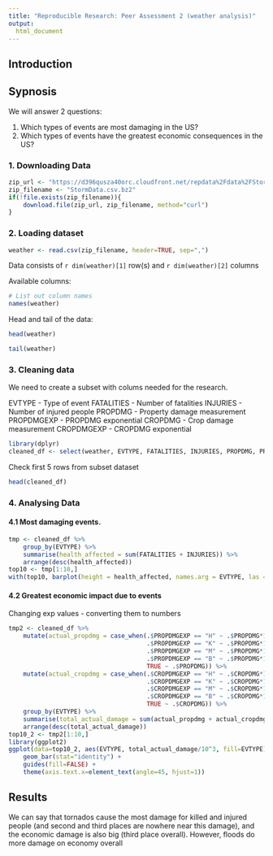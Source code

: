 ```yaml
---
title: "Reproducible Research: Peer Assessment 2 (weather analysis)"
output: 
  html_document
---
```


## Introduction

## Sypnosis

We will answer 2 questions:

1. Which types of events are most damaging in the US?
2. Which types of events have the greatest economic consequences in the US?

### 1. Downloading Data

```R
zip_url <- "https://d396qusza40orc.cloudfront.net/repdata%2Fdata%2FStormData.csv.bz2"
zip_filename <- "StormData.csv.bz2"
if(!file.exists(zip_filename)){
    download.file(zip_url, zip_filename, method="curl")
}
```

### 2. Loading dataset

```R
weather <- read.csv(zip_filename, header=TRUE, sep=",")
```

Data consists of `r dim(weather)[1]` row(s) and `r dim(weather)[2]` columns

Available columns:
```R
# List out column names
names(weather)
```

Head and tail of the data:
```R
head(weather)
```
```R
tail(weather)
```
### 3. Cleaning data

We need to create a subset with colums needed for the research.

EVTYPE - Type of event 
FATALITIES - Number of fatalities
INJURIES - Number of injured people 
PROPDMG - Property damage measurement
PROPDMGEXP - PROPDMG exponential
CROPDMG - Crop damage measurement
CROPDMGEXP - CROPDMG exponential

```R
library(dplyr)
cleaned_df <- select(weather, EVTYPE, FATALITIES, INJURIES, PROPDMG, PROPDMGEXP, CROPDMG, CROPDMGEXP)
```

Check first 5 rows from subset dataset
```R
head(cleaned_df)
```

### 4. Analysing Data

#### 4.1 Most damaging events.

```R
tmp <- cleaned_df %>%
    group_by(EVTYPE) %>%
    summarise(health_affected = sum(FATALITIES + INJURIES)) %>%
    arrange(desc(health_affected))
top10 <- tmp[1:10,]
with(top10, barplot(height = health_affected, names.arg = EVTYPE, las = 3))
```

#### 4.2 Greatest economic impact due to events

Changing exp values - converting them to numbers

```R
tmp2 <- cleaned_df %>%
    mutate(actual_propdmg = case_when(.$PROPDMGEXP == "H" ~ .$PROPDMG*10^2,
                                      .$PROPDMGEXP == "K" ~ .$PROPDMG*10^3,
                                      .$PROPDMGEXP == "M" ~ .$PROPDMG*10^6,
                                      .$PROPDMGEXP == "B" ~ .$PROPDMG*10^9,
                                      TRUE ~ .$PROPDMG)) %>%
    mutate(actual_cropdmg = case_when(.$CROPDMGEXP == "H" ~ .$CROPDMG*10^2,
                                      .$CROPDMGEXP == "K" ~ .$CROPDMG*10^3,
                                      .$CROPDMGEXP == "M" ~ .$CROPDMG*10^6,
                                      .$CROPDMGEXP == "B" ~ .$CROPDMG*10^9,
                                      TRUE ~ .$CROPDMG)) %>%
    group_by(EVTYPE) %>%
    summarise(total_actual_damage = sum(actual_propdmg + actual_cropdmg)) %>%
    arrange(desc(total_actual_damage))
top10_2 <- tmp2[1:10,]
library(ggplot2)
ggplot(data=top10_2, aes(EVTYPE, total_actual_damage/10^3, fill=EVTYPE)) +
    geom_bar(stat="identity") +
    guides(fill=FALSE) +
    theme(axis.text.x=element_text(angle=45, hjust=1))
```

## Results

We can say that tornados cause the most damage for killed and injured people (and second and third places are nowhere near this damage), and the economic damage is also big (third place overall). However, floods do more damage on economy overall